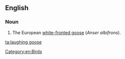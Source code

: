 ==English==

===Noun===
{{en-noun|head=[[laughing]] [[goose]]|laughing geese}}

# The European [[white-fronted goose]] (''Anser albifrons'').

[[Category:en:Birds]]

[[ta:laughing goose]]